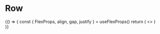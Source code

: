 
<Meta title="Flex/Row" />

# Row

<Preview>
  <Story name="Row" h='600px' dir='row' gap={2}>
    {() => {
      const { FlexProps, align, gap, justify } = useFlexProps()
      return (
        <>
          <Row border="4" minH="150px" justify={justify} gap={gap} align={align} bg='black'>
            <Box minH="50px" minW="50px" border='2' bg="red" />
            <Box minH="50px" minW="50px" border='2' bg="orange" />
            <Box minH="50px" minW="50px" border='2' bg="yellow" />
            <Box minH="50px" minW="50px" border='2' bg="green" />
            <Box minH="50px" minW="50px" border='2' bg="blue" />
            <Box minH="50px" minW="50px" border='2' bg="purple" />
          </Row>
          <FlexProps />
        </>
      )
    }}
  </Story>
</Preview>